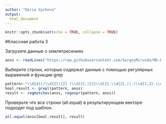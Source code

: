 ```yaml
---
author: "Daria Sycheva"
output:
  html_document
---
```


```r
knitr::opts_chunk$set(echo = TRUE, collapse = TRUE)
```
#Классная работа 3

Загрузите данные о землятресениях

```r
anss <- readLines("https://raw.githubusercontent.com/SergeyMirvoda/MD-DA-2017/master/data/earthquakes_2011.html", warn=FALSE)
```

Выберите строки, которые содержат данные с помощью регулярных выражений и функции grep

```r
pattern<-"\\d{4}(/\\d{2}){2} (\\d{2}:){2}\\d{2}.\\d{2},(|-)\\d{1,2}.\\d{4},(|-)\\d{1,3}.\\d{4},\\d{1,3}.\\d{1,2},\\d{1,2}.\\d{2},Mw,\\d{3},,,\\d{1}.\\d{2},NEI,\\d{10}"
bool.result <- grepl(pattern, anss)
result <- regmatches(anss, regexpr(pattern, anss))
```

Проверьте что все строки (all.equal) в результирующем векторе подходят под шаблон. 

```r
all.equal(anss[bool.result], result)

```